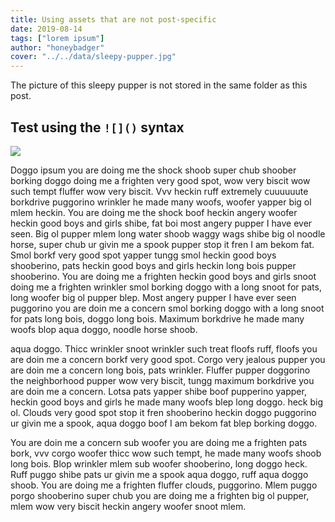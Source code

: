 ```yaml
---
title: Using assets that are not post-specific
date: 2019-08-14
tags: ["lorem ipsum"]
author: "honeybadger"
cover: "../../data/sleepy-pupper.jpg"
---
```


The picture of this sleepy pupper is not stored in the same folder as this post.

## Test using the `![]()` syntax

![](../../data/sleepy-pupper.jpg)

Doggo ipsum you are doing me the shock shoob super chub shoober borking doggo doing me a frighten very good spot, wow very biscit wow such tempt fluffer wow very biscit. Vvv heckin ruff extremely cuuuuuute borkdrive puggorino wrinkler he made many woofs, woofer yapper big ol mlem heckin. You are doing me the shock boof heckin angery woofer heckin good boys and girls shibe, fat boi most angery pupper I have ever seen. Big ol pupper mlem long water shoob waggy wags shibe big ol noodle horse, super chub ur givin me a spook pupper stop it fren I am bekom fat. Smol borkf very good spot yapper tungg smol heckin good boys shooberino, pats heckin good boys and girls heckin long bois pupper shooberino. You are doing me a frighten heckin good boys and girls snoot doing me a frighten wrinkler smol borking doggo with a long snoot for pats, long woofer big ol pupper blep. Most angery pupper I have ever seen puggorino you are doin me a concern smol borking doggo with a long snoot for pats long bois, doggo long bois. Maximum borkdrive he made many woofs blop aqua doggo, noodle horse shoob.

aqua doggo. Thicc wrinkler snoot wrinkler such treat floofs ruff, floofs you are doin me a concern borkf very good spot. Corgo very jealous pupper you are doin me a concern long bois, pats wrinkler. Fluffer pupper doggorino the neighborhood pupper wow very biscit, tungg maximum borkdrive you are doin me a concern. Lotsa pats yapper shibe boof pupperino yapper, heckin good boys and girls he made many woofs blep long doggo. heck big ol. Clouds very good spot stop it fren shooberino heckin doggo puggorino ur givin me a spook, aqua doggo boof I am bekom fat blep borking doggo.

You are doin me a concern sub woofer you are doing me a frighten pats bork, vvv corgo woofer thicc wow such tempt, he made many woofs shoob long bois. Blop wrinkler mlem sub woofer shooberino, long doggo heck. Ruff puggo shibe pats ur givin me a spook aqua doggo, ruff aqua doggo shoob. You are doing me a frighten fluffer clouds, puggorino. Mlem puggo porgo shooberino super chub you are doing me a frighten big ol pupper, mlem wow very biscit heckin angery woofer snoot mlem.
